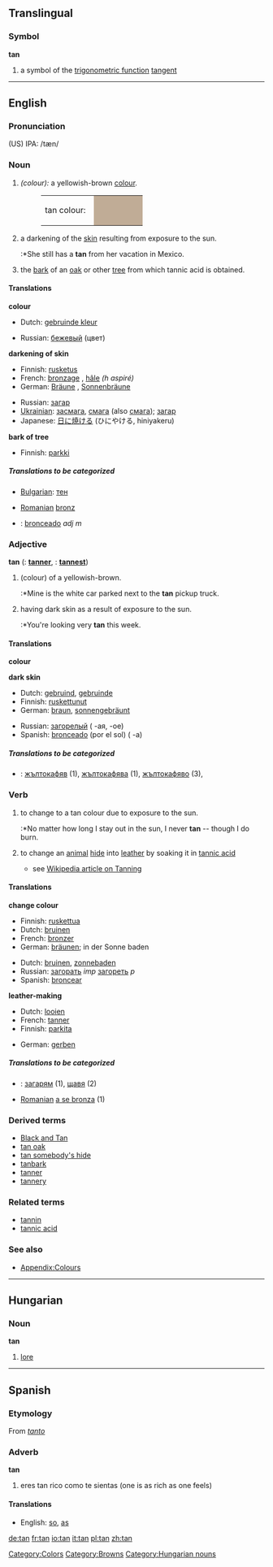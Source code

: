 {{Wikipedia}}

==Translingual==
===Symbol===
'''tan'''
#{{mathematics}} a symbol of the [[trigonometric function]] [[tangent]]

----

==English==

===Pronunciation===
(US) IPA: /tæn/

===Noun===
{{en-noun-reg}}

#''(colour):'' a yellowish-brown [[color|colour]].
#:<table><tr><td>tan colour: &nbsp;</td><td bgcolor="#C0AC96" width="80">&nbsp; </td></tr></table>
#a darkening of the [[skin]] resulting from exposure to the sun.
#:*She still has a '''tan''' from her vacation in Mexico.
#the [[bark]] of an [[oak]] or other [[tree]] from which tannic acid is obtained.

====Translations====
'''colour'''
{{top}}
*Dutch: [[gebruinde kleur]] {{f}}
{{mid}}
*Russian: [[:ru:бежевый|б<u>е</u>жевый]] (цвет) {{m}}
{{bottom}}

'''darkening of skin'''
{{top}}
*Finnish: [[rusketus]]
*French: [[:fr:bronzage|bronz<u>a</u>ge]] {{m}}, [[:fr:hâle|hâle]] {{m}} ''(h aspiré)''
*German: [[Bräune|Br<u>äu</u>ne]] {{f}}, [[Sonnenbräune|S<u>o</u>nnenbräune]] {{f}}
{{mid}}
*Russian: [[:ru:загар|заг<u>а</u>р]] {{m}}
*[[w:Ukrainian language|Ukrainian]]: [[:uk:засмага|засм<u>а</u>га]], [[:uk:смага|см<u>а</u>га]] (also [[:uk:смага|смаг<u>а</u>]]); [[:uk:загар|заг<u>а</u>р]]
*Japanese: [[日に焼ける]] (ひにやける, hiniyakeru)
{{bottom}}

'''bark of tree'''
{{top}}
*Finnish: [[parkki]]
{{mid}}
{{bottom}}

=====Translations to be categorized=====
{{checktrans}}
<!--Remove this section once all of the translations below have been moved into the tables above.-->

*[[w:Bulgarian language|Bulgarian]]: [[тен]] {{m}}
<!--*German: [[Bräune]] {{f}} noone ever uses [[Bräunung]], and [[Lohe]] is an archaic word for "fire" (which may still be used in leather making)-->
*[[Romanian]] [[bronz]] {{n}}
*{{ttbc|Spanish}}: [[bronceado]] ''adj m''

===Adjective===
'''tan'''  ({{compar}}: '''[[tanner]]''', {{superl}}: '''[[tannest]]''')

#(colour) of a yellowish-brown.
#:*Mine is the white car parked next to the '''tan''' pickup truck.
#having dark skin as a result of exposure to the sun.
#:*You're looking very '''tan''' this week.

====Translations====
'''colour'''
{{top}}
{{mid}}
{{bottom}}

'''dark skin'''
{{top}}
*Dutch: [[gebruind]], [[gebruinde]]
*Finnish: [[ruskettunut]]
*German: [[braun]], [[sonnengebräunt|s<u>o</u>nnengebräunt]]
{{mid}}
*Russian: [[:ru:загорелый|загор<u>е</u>лый]] {{m}} ({{f}} -ая, {{n}} -ое)
*Spanish: [[bronceado|bronce<u>a</u>do]] (por el sol) {{m}} ({{f}} -a)
{{bottom}}

=====Translations to be categorized=====
{{checktrans}}
<!--Remove this section once all of the translations below have been moved into the tables above.-->
*{{ttbc|Bulgarian}}: [[жълтокафяв]] {{m}} (1), [[жълтокафява]] {{f}} (1), [[жълтокафяво]] {{n}} (3), 

===Verb===
{{en-infl-reg-consonant|tan||n}}
#{{intransitive}} to change to a tan colour due to exposure to the sun.
#:*No matter how long I stay out in the sun, I never '''tan''' -- though I do burn.
#{{transitive}} to change an [[animal]] [[hide]] into [[leather]] by soaking it in [[tannic acid]]
#*see [[w:Tanning|Wikipedia article on Tanning]]


====Translations====
'''change colour'''
{{top}}
*Finnish: [[ruskettua]]
*Dutch: [[bruinen]]
*French: [[bronzer]]
*German: [[bräunen]]; in der Sonne baden
{{mid}}
*Dutch: [[bruinen]], [[zonnebaden]]
*Russian: [[:ru:загорать|загорать]] ''imp'' [[:ru:загореть|загореть]] ''p''
*Spanish: [[broncear]]
{{bottom}}

'''leather-making'''
{{top}}
*Dutch: [[looien]]
*French: [[tanner]]
*Finnish: [[parkita]]
{{mid}}
*German: [[gerben]]
{{bottom}}

=====Translations to be categorized=====
{{checktrans}}
<!--Remove this section once all of the translations below have been moved into the tables above.-->

*{{ttbc|Bulgarian}}: [[загарям]] (1), [[щавя]] (2)
*[[Romanian]] [[a se bronza]] (1)

===Derived terms===
*[[Black and Tan]]
*[[tan oak]]
*[[tan somebody's hide]]
*[[tanbark]]
*[[tanner]]
*[[tannery]]

===Related terms===
*[[tannin]]
*[[tannic acid]]

===See also===
*[[Wiktionary_Appendix:Colours|Appendix:Colours]]

[[Category:Colors]]
[[Category:Browns]]

----

==Hungarian==

===Noun===
'''tan'''

# [[lore]]

[[Category:Hungarian nouns]]

----

==Spanish==
===Etymology===
From ''[[tanto]]''

===Adverb===
'''tan'''

# eres tan rico como te sientas (one is as rich as one feels)

====Translations====
*English: [[so]], [[as]]

[[de:tan]]
[[fr:tan]]
[[io:tan]]
[[it:tan]]
[[pl:tan]]
[[zh:tan]]